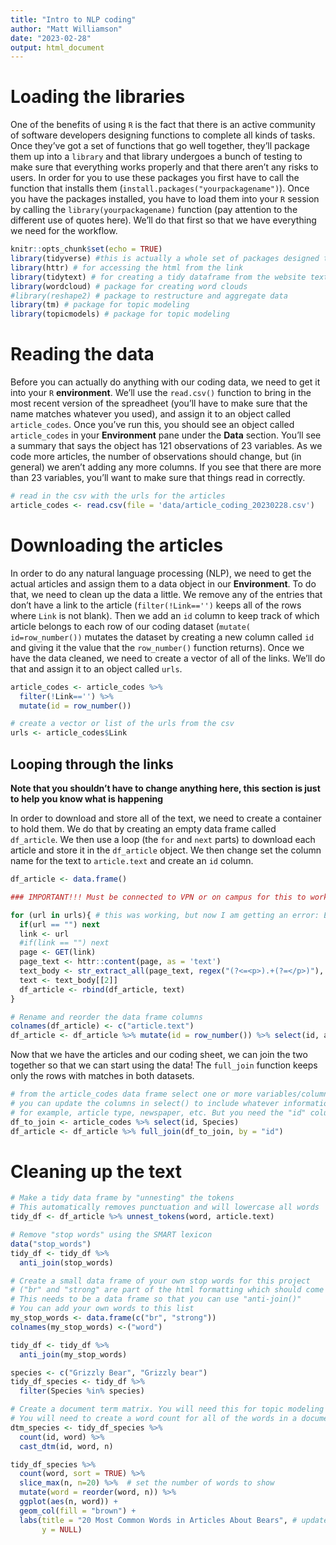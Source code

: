 ```yaml
---
title: "Intro to NLP coding"
author: "Matt Williamson"
date: "2023-02-28"
output: html_document
---
```

# Loading the libraries

One of the benefits of using `R` is the fact that there is an active community of software developers designing functions to complete all kinds of tasks. Once they've got a set of functions that go well together, they'll package them up into a `library` and that library undergoes a bunch of testing to make sure that everything works properly and that there aren't any risks to users. In order for you to use these packages you first have to call the function that installs them (`install.packages("yourpackagename")`). Once you have the packages installed, you have to load them into your `R` session by calling the `library(yourpackagename)` function (pay attention to the different use of quotes here). We'll do that first so that we have everything we need for the workflow.

```r
knitr::opts_chunk$set(echo = TRUE)
library(tidyverse) #this is actually a whole set of packages designed to different data manipulation tasks. We rely on the dplyr package alot for organizing data and the stringr package for dealing with text
library(httr) # for accessing the html from the link
library(tidytext) # for creating a tidy dataframe from the website text data
library(wordcloud) # package for creating word clouds
#library(reshape2) # package to restructure and aggregate data
library(tm) # package for topic modeling
library(topicmodels) # package for topic modeling
```

# Reading the data

Before you can actually do anything with our coding data, we need to get it into your `R` **environment**. We'll use the `read.csv()` function to bring in the most recent version of the spreadheet (you'll have to make sure that the name matches whatever you used), and assign it to an object called `article_codes`. Once you've run this, you should see an object called `article_codes` in your **Environment** pane under the **Data** section. You'll see a summary that says the object has 121 observations of 23 variables. As we code more articles, the number of observations should change, but (in general) we aren't adding any more columns. If you see that there are more than 23 variables, you'll want to make sure that things read in correctly.

```r
# read in the csv with the urls for the articles
article_codes <- read.csv(file = 'data/article_coding_20230228.csv')
```

# Downloading the articles

In order to do any natural language processing (NLP), we need to get the actual articles and assign them to a data object in our **Environment**. To do that, we need to clean up the data a little. We remove any of the entries that don't have a link to the article (`filter(!Link=='')` keeps all of the rows where `Link` is not blank). Then we add an `id` column to keep track of which article belongs to each row of our coding dataset (`mutate( id=row_number())` mutates the dataset by creating a new column called `id` and giving it the value that the `row_number()` function returns). Once we have the data cleaned, we need to create a vector of all of the links. We'll do that and assign it to an object called `urls`.

```r
article_codes <- article_codes %>% 
  filter(!Link=='') %>% 
  mutate(id = row_number())

# create a vector or list of the urls from the csv
urls <- article_codes$Link
```

## Looping through the links
**Note that you shouldn't have to change anything here, this section is just to help you know what is happening**

In order to download and store all of the text, we need to create a container to hold them. We do that by creating an empty data frame called `df_article`. We then use a loop (the `for` and `next` parts) to download each article and store it in the `df_article` object. We then change set the column name for the text to `article.text` and create an `id` column.

```r
df_article <- data.frame()

### IMPORTANT!!! Must be connected to VPN or on campus for this to work! ###

for (url in urls){ # this was working, but now I am getting an error: Error in content(page, as = "text"): unused argument ("text")
  if(url == "") next
  link <- url
  #if(link == "") next
  page <- GET(link)
  page_text <- httr::content(page, as = 'text')
  text_body <- str_extract_all(page_text, regex("(?<=<p>).+(?=</p>)"), simplify = TRUE) 
  text <- text_body[[2]]
  df_article <- rbind(df_article, text)
}

# Rename and reorder the data frame columns
colnames(df_article) <- c("article.text")
df_article <- df_article %>% mutate(id = row_number()) %>% select(id, article.text)

```

Now that we have the articles and our coding sheet, we can join the two together so that we can start using the data! The `full_join` function keeps only the rows with matches in both datasets.

```r
# from the article_codes data frame select one or more variables/columns you would like to join to df_article
# you can update the columns in select() to include whatever information you'd like
# for example, article type, newspaper, etc. But you need the "id" column so that you can "join" the 2 data frames
df_to_join <- article_codes %>% select(id, Species) 
df_article <- df_article %>% full_join(df_to_join, by = "id")
```

# Cleaning up the text

```r
# Make a tidy data frame by "unnesting" the tokens
# This automatically removes punctuation and will lowercase all words
tidy_df <- df_article %>% unnest_tokens(word, article.text)

# Remove "stop words" using the SMART lexicon 
data("stop_words")
tidy_df <- tidy_df %>%
  anti_join(stop_words)

# Create a small data frame of your own stop words for this project 
# ("br" and "strong" are part of the html formatting which should come out before making tidy df!)
# This needs to be a data frame so that you can use "anti-join()"
# You can add your own words to this list
my_stop_words <- data.frame(c("br", "strong")) 
colnames(my_stop_words) <-("word")

tidy_df <- tidy_df %>%
  anti_join(my_stop_words)

```

```r
species <- c("Grizzly Bear", "Grizzly bear")
tidy_df_species <- tidy_df %>%
  filter(Species %in% species)

# Create a document term matrix. You will need this for topic modeling
# You will need to create a word count for all of the words in a document
dtm_species <- tidy_df_species %>% 
  count(id, word) %>%
  cast_dtm(id, word, n)

tidy_df_species %>%
  count(word, sort = TRUE) %>%
  slice_max(n, n=20) %>%  # set the number of words to show
  mutate(word = reorder(word, n)) %>%
  ggplot(aes(n, word)) +
  geom_col(fill = "brown") +
  labs(title = "20 Most Common Words in Articles About Bears", # update the Species
       y = NULL)
```